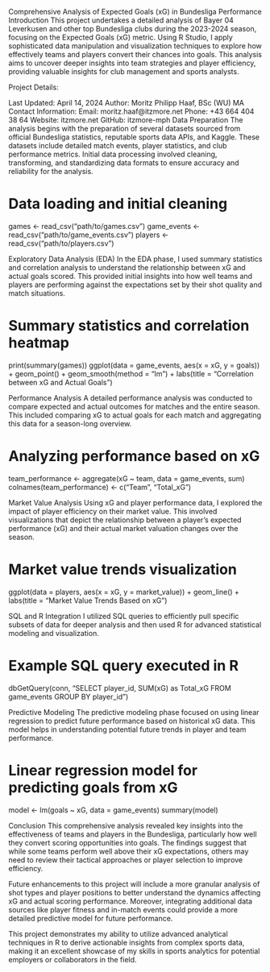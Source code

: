 Comprehensive Analysis of Expected Goals (xG) in Bundesliga Performance
Introduction
This project undertakes a detailed analysis of Bayer 04 Leverkusen and other top Bundesliga clubs during the 2023-2024 season, focusing on the Expected Goals (xG) metric. Using R Studio, I apply sophisticated data manipulation and visualization techniques to explore how effectively teams and players convert their chances into goals. This analysis aims to uncover deeper insights into team strategies and player efficiency, providing valuable insights for club management and sports analysts.

Project Details:

Last Updated: April 14, 2024
Author: Moritz Philipp Haaf, BSc (WU) MA
Contact Information:
Email: moritz.haaf@itzmore.net
Phone: +43 664 404 38 64
Website: itzmore.net
GitHub: itzmore-mph
Data Preparation
The analysis begins with the preparation of several datasets sourced from official Bundesliga statistics, reputable sports data APIs, and Kaggle. These datasets include detailed match events, player statistics, and club performance metrics. Initial data processing involved cleaning, transforming, and standardizing data formats to ensure accuracy and reliability for the analysis.

# Data loading and initial cleaning
games <- read_csv("path/to/games.csv")
game_events <- read_csv("path/to/game_events.csv")
players <- read_csv("path/to/players.csv")

Exploratory Data Analysis (EDA)
In the EDA phase, I used summary statistics and correlation analysis to understand the relationship between xG and actual goals scored. This provided initial insights into how well teams and players are performing against the expectations set by their shot quality and match situations.

# Summary statistics and correlation heatmap
print(summary(games))
ggplot(data = game_events, aes(x = xG, y = goals)) + geom_point() + geom_smooth(method = "lm") +
  labs(title = "Correlation between xG and Actual Goals")

Performance Analysis
A detailed performance analysis was conducted to compare expected and actual outcomes for matches and the entire season. This included comparing xG to actual goals for each match and aggregating this data for a season-long overview.

# Analyzing performance based on xG
team_performance <- aggregate(xG ~ team, data = game_events, sum)
colnames(team_performance) <- c("Team", "Total_xG")


Market Value Analysis
Using xG and player performance data, I explored the impact of player efficiency on their market value. This involved visualizations that depict the relationship between a player's expected performance (xG) and their actual market valuation changes over the season.

# Market value trends visualization
ggplot(data = players, aes(x = xG, y = market_value)) +
  geom_line() +
  labs(title = "Market Value Trends Based on xG")

SQL and R Integration
I utilized SQL queries to efficiently pull specific subsets of data for deeper analysis and then used R for advanced statistical modeling and visualization.

# Example SQL query executed in R
dbGetQuery(conn, "SELECT player_id, SUM(xG) as Total_xG FROM game_events GROUP BY player_id")

Predictive Modeling
The predictive modeling phase focused on using linear regression to predict future performance based on historical xG data. This model helps in understanding potential future trends in player and team performance.

# Linear regression model for predicting goals from xG
model <- lm(goals ~ xG, data = game_events)
summary(model)

Conclusion
This comprehensive analysis revealed key insights into the effectiveness of teams and players in the Bundesliga, particularly how well they convert scoring opportunities into goals. The findings suggest that while some teams perform well above their xG expectations, others may need to review their tactical approaches or player selection to improve efficiency.

Future enhancements to this project will include a more granular analysis of shot types and player positions to better understand the dynamics affecting xG and actual scoring performance. Moreover, integrating additional data sources like player fitness and in-match events could provide a more detailed predictive model for future performance.

This project demonstrates my ability to utilize advanced analytical techniques in R to derive actionable insights from complex sports data, making it an excellent showcase of my skills in sports analytics for potential employers or collaborators in the field.

